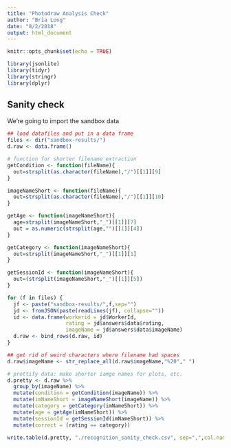 ```yaml
---
title: "Photodraw Analysis Check"
author: "Bria Long"
date: "8/2/2018"
output: html_document
---
```


```r
knitr::opts_chunk$set(echo = TRUE)

library(jsonlite)
library(tidyr)
library(stringr)
library(dplyr)

```

## Sanity check

We're going to import the sandbox data

```r

## load datafiles and put in a data frame
files <- dir("sandbox-results/")
d.raw <- data.frame()

# function for shorter filename extraction
getCondition <- function(fileName){
  out=strsplit(as.character(fileName),"/")[[1]][9]
}

imageNameShort <- function(fileName){
  out=strsplit(as.character(fileName),"/")[[1]][10]
}

getAge <- function(imageNameShort){
  age=strsplit(imageNameShort,"_")[[1]][7]
  out = as.numeric(strsplit(age,"")[[1]][4])
}

getCategory <- function(imageNameShort){
  out=strsplit(imageNameShort,"_")[[1]][1]
}

getSessionId <- function(imageNameShort){
  out=(strsplit(imageNameShort,"_")[[1]][5])
}

```

```r
for (f in files) {
  jf <- paste("sandbox-results/",f,sep="")
  jd <- fromJSON(paste(readLines(jf), collapse=""))
  id <- data.frame(workerid = jd$WorkerId, 
                   rating = jd$answers$data$rating,
                   imageName = jd$answers$data$imageName)
  d.raw <- bind_rows(d.raw, id)
}

## get rid of weird characters where filename had spaces
d.raw$imageName <- str_replace_all(d.raw$imageName,"%20"," ")

# prettify data: make shorter iamge names for plots, etc.
d.pretty <- d.raw %>%
  group_by(imageName) %>%
  mutate(condition = getCondition(imageName)) %>%
  mutate(imNameShort = imageNameShort(imageName)) %>%
  mutate(category = getCategory(imNameShort)) %>%
  mutate(age = getAge(imNameShort)) %>%
  mutate(sessionId = getSessionId(imNameShort)) %>%
  mutate(correct = (rating == category))

write.table(d.pretty, "./recognition_sanity_check.csv", sep=",",col.names=NA)

```




<!-- files <- dir("sandbox-results") -->

<!-- raw_data <- data_frame() -->
<!-- for (f in files) { -->
<!--   jf <- paste("sandbox-results/",f,sep="") -->
<!--   jd <- fromJSON(paste(readLines(jf), collapse="")) -->
<!--   id <- as_data_frame(jd$answers$data$data) %>% -->
<!--     mutate(workerid = jd$WorkerId) -->

<!--   rating = jd$answers$data$rating, imageName = jd$answers$data$imageName)  -->
<!--   raw_data <- bind_rows(raw_data, id) -->
<!-- } -->

<!-- raw_data -->



